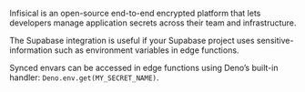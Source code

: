 Infisical is an open-source end-to-end encrypted platform that lets developers manage application secrets across their team and infrastructure.

The Supabase integration is useful if your Supabase project uses sensitive-information such as environment variables in edge functions.

Synced envars can be accessed in edge functions using Deno’s built-in handler: `Deno.env.get(MY_SECRET_NAME)`.
